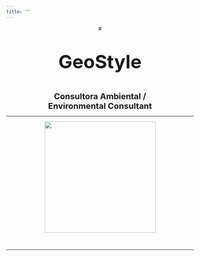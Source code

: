 ```yaml
---
title: ""
---
```


<head>
    <meta charset="UTF-8">
    <meta http-equiv="X-UA-Compatible" content="IE=edge">
    <meta name="viewport" content="width=device-width, initial-scale=1.0">
    <title>Consultorías/Consultancies</title>
</head>

<div style="text-align: center;">

# <p style="font-size: 50px; font-weight: bold">GeoStyle</p>

<p style="font-size: 22px; font-weight: bold; margin: 0px 60px;">Consultora Ambiental / Environmental Consultant</p>

<hr>

<img src="images/logo_final.png" style = "width: 299px">

\

<hr>

</div>